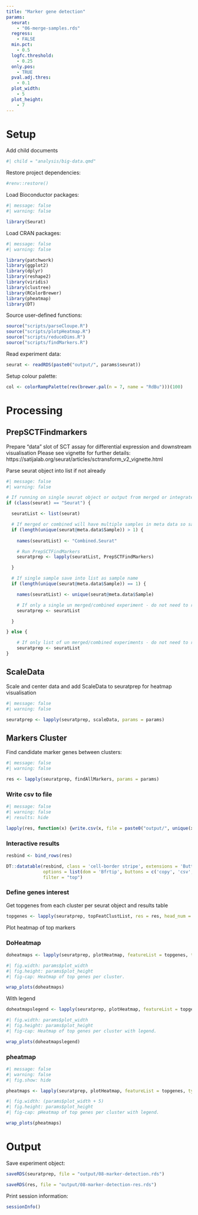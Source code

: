 ```yaml
---
title: "Marker gene detection"
params:
  seurat:
    - "06-merge-samples.rds"
  regress:
    - FALSE
  min.pct:
    - 0.5
  logfc.threshold:
    - 0.25
  only.pos:
    - TRUE
  pval.adj.thres:
    - 0.1
  plot_width:
    - 5
  plot_height:
    - 7
---
```

  
# Setup
  
Add child documents

```r
#| child = "analysis/big-data.qmd"
```

Restore project dependencies:

```r
#renv::restore()
```

Load Bioconductor packages:
  
```r
#| message: false
#| warning: false

library(Seurat)
```

Load CRAN packages:
  
```r
#| message: false
#| warning: false

library(patchwork)
library(ggplot2)
library(dplyr)
library(reshape2)
library(viridis)
library(clustree)
library(RColorBrewer)
library(pheatmap)
library(DT)
```

Source user-defined functions:
  
```r
source("scripts/parseCloupe.R")
source("scripts/plotpHeatmap.R")
source("scripts/reduceDims.R")
source("scripts/findMarkers.R")
```

Read experiment data:
  
```r
seurat <- readRDS(paste0("output/", params$seurat))
```

Setup colour palette:
  
```r
col <- colorRampPalette(rev(brewer.pal(n = 7, name = "RdBu")))(100)
```

# Processing

## PrepSCTFindmarkers

Prepare "data" slot of SCT assay for differential expression and downstream visualisation
Please see vignette for further details: https://satijalab.org/seurat/articles/sctransform_v2_vignette.html


Parse seurat object into list if not already

```r
#| message: false
#| warning: false

# If running on single seurat object or output from merged or integrated qmd
if (class(seurat) == "Seurat") { 

  seuratList <- list(seurat)

  # If merged or combined will have multiple samples in meta data so save into list as combined seurat
  if (length(unique(seurat@meta.data$Sample)) > 1) {
      
    names(seuratList) <- "Combined.Seurat"

    # Run PrepSCTFindMarkers
    seuratprep <- lapply(seuratList, PrepSCTFindMarkers)

  }

  # If single sample save into list as sample name
  if (length(unique(seurat@meta.data$Sample)) == 1) {

    names(seuratList) <- unique(seurat@meta.data$Sample)

    # If only a single un merged/combined experiment - do not need to run PrepSCTFindMarkers
    seuratprep <- seuratList

  }

} else {

    # If only list of un merged/combined experiments - do not need to run PrepSCTFindMarkers
    seuratprep <- seuratList
}
```

## ScaleData 

Scale and center data and add ScaleData to seuratprep for heatmap visualisation

```r
#| message: false
#| warning: false

seuratprep <- lapply(seuratprep, scaleData, params = params)
```

## Markers Cluster

Find candidate marker genes between clusters:
  
```r
#| message: false
#| warning: false

res <- lapply(seuratprep, findAllMarkers, params = params)
```

### Write csv to file

```r
#| message: false
#| warning: false
#| results: hide

lapply(res, function(x) {write.csv(x, file = paste0("output/", unique(x$Sample), "-FindMarkersClusters.csv"))})
```

### Interactive results 

```r
resbind <- bind_rows(res)

DT::datatable(resbind, class = 'cell-border stripe', extensions = 'Buttons', 
              options = list(dom = 'Bfrtip', buttons = c('copy', 'csv', 'excel', 'pdf', 'print')), 
              filter = "top")
```

### Define genes interest

Get topgenes from each cluster per seurat object and results table

```r
topgenes <- lapply(seuratprep, topFeatClustList, res = res, head_num = 5)
``` 

Plot heatmap of top markers

### DoHeatmap

```r
doheatmaps <- lapply(seuratprep, plotHeatmap, featureList = topgenes, type = "DoHeatmap", legend = FALSE)
```

```r
#| fig.width: params$plot_width
#| fig.height: params$plot_height
#| fig-cap: Heatmap of top genes per cluster.

wrap_plots(doheatmaps)
```

With legend

```r
doheatmapslegend <- lapply(seuratprep, plotHeatmap, featureList = topgenes, type = "DoHeatmap", legend = TRUE)
```

```r
#| fig.width: params$plot_width
#| fig.height: params$plot_height
#| fig-cap: Heatmap of top genes per cluster with legend.

wrap_plots(doheatmapslegend)
```

### pheatmap 

```r
#| message: false
#| warning: false
#| fig.show: hide

pheatmaps <- lapply(seuratprep, plotHeatmap, featureList = topgenes, type = "pheatmap", head_num = 5)
```

```r
#| fig.width: (params$plot_width + 5)
#| fig.height: params$plot_height
#| fig-cap: pHeatmap of top genes per cluster with legend.

wrap_plots(pheatmaps)
```

# Output

Save experiment object:
  
```r
saveRDS(seuratprep, file = "output/08-marker-detection.rds")
```

```r
saveRDS(res, file = "output/08-marker-detection-res.rds")
```

Print session information:
  
```r
sessionInfo()
```
